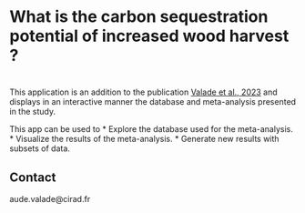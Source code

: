 What is the carbon sequestration potential of increased wood harvest ?
=======================
# 
This application is an addition to the publication [Valade et al., 2023](https://) and displays in an interactive manner the database and meta-analysis presented in the study.

This app can be used to
* Explore the database used for the meta-analysis.
* Visualize the results of the meta-analysis.
* Generate new results with subsets of data.


## Contact
aude.valade@cirad.fr 


